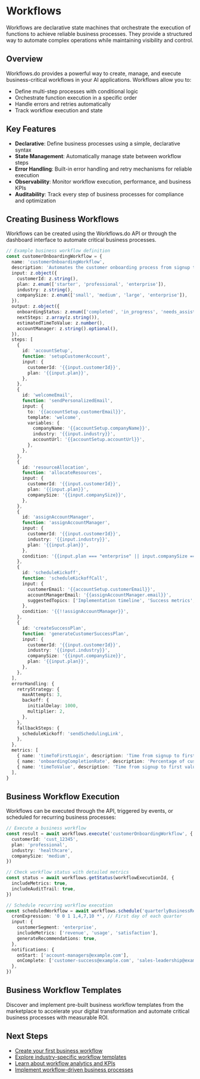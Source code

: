 # Workflows

Workflows are declarative state machines that orchestrate the execution of functions to achieve reliable business processes. They provide a structured way to automate complex operations while maintaining visibility and control.

## Overview

Workflows.do provides a powerful way to create, manage, and execute business-critical workflows in your AI applications. Workflows allow you to:

- Define multi-step processes with conditional logic
- Orchestrate function execution in a specific order
- Handle errors and retries automatically
- Track workflow execution and state

## Key Features

- **Declarative**: Define business processes using a simple, declarative syntax
- **State Management**: Automatically manage state between workflow steps
- **Error Handling**: Built-in error handling and retry mechanisms for reliable execution
- **Observability**: Monitor workflow execution, performance, and business KPIs
- **Auditability**: Track every step of business processes for compliance and optimization

## Creating Business Workflows

Workflows can be created using the Workflows.do API or through the dashboard interface to automate critical business processes.

```typescript
// Example business workflow definition
const customerOnboardingWorkflow = {
  name: 'customerOnboardingWorkflow',
  description: 'Automates the customer onboarding process from signup to successful first use',
  input: z.object({
    customerId: z.string(),
    plan: z.enum(['starter', 'professional', 'enterprise']),
    industry: z.string(),
    companySize: z.enum(['small', 'medium', 'large', 'enterprise']),
  }),
  output: z.object({
    onboardingStatus: z.enum(['completed', 'in_progress', 'needs_assistance']),
    nextSteps: z.array(z.string()),
    estimatedTimeToValue: z.number(),
    accountManager: z.string().optional(),
  }),
  steps: [
    {
      id: 'accountSetup',
      function: 'setupCustomerAccount',
      input: {
        customerId: '{{input.customerId}}',
        plan: '{{input.plan}}',
      },
    },
    {
      id: 'welcomeEmail',
      function: 'sendPersonalizedEmail',
      input: {
        to: '{{accountSetup.customerEmail}}',
        template: 'welcome',
        variables: {
          companyName: '{{accountSetup.companyName}}',
          industry: '{{input.industry}}',
          accountUrl: '{{accountSetup.accountUrl}}',
        },
      },
    },
    {
      id: 'resourceAllocation',
      function: 'allocateResources',
      input: {
        customerId: '{{input.customerId}}',
        plan: '{{input.plan}}',
        companySize: '{{input.companySize}}',
      },
    },
    {
      id: 'assignAccountManager',
      function: 'assignAccountManager',
      input: {
        customerId: '{{input.customerId}}',
        industry: '{{input.industry}}',
        plan: '{{input.plan}}',
      },
      condition: '{{input.plan === "enterprise" || input.companySize === "enterprise"}}',
    },
    {
      id: 'scheduleKickoff',
      function: 'scheduleKickoffCall',
      input: {
        customerEmail: '{{accountSetup.customerEmail}}',
        accountManagerEmail: '{{assignAccountManager.email}}',
        suggestedTopics: ['Implementation timeline', 'Success metrics', 'Training needs'],
      },
      condition: '{{!!assignAccountManager}}',
    },
    {
      id: 'createSuccessPlan',
      function: 'generateCustomerSuccessPlan',
      input: {
        customerId: '{{input.customerId}}',
        industry: '{{input.industry}}',
        companySize: '{{input.companySize}}',
        plan: '{{input.plan}}',
      },
    },
  ],
  errorHandling: {
    retryStrategy: {
      maxAttempts: 3,
      backoff: {
        initialDelay: 1000,
        multiplier: 2,
      },
    },
    fallbackSteps: {
      scheduleKickoff: 'sendSchedulingLink',
    },
  },
  metrics: [
    { name: 'timeToFirstLogin', description: 'Time from signup to first login' },
    { name: 'onboardingCompletionRate', description: 'Percentage of customers completing onboarding' },
    { name: 'timeToValue', description: 'Time from signup to first value realization' },
  ],
}
```

## Business Workflow Execution

Workflows can be executed through the API, triggered by events, or scheduled for recurring business processes:

```typescript
// Execute a business workflow
const result = await workflows.execute('customerOnboardingWorkflow', {
  customerId: 'cust_12345',
  plan: 'professional',
  industry: 'healthcare',
  companySize: 'medium',
})

// Check workflow status with detailed metrics
const status = await workflows.getStatus(workflowExecutionId, {
  includeMetrics: true,
  includeAuditTrail: true,
})

// Schedule recurring workflow execution
const scheduledWorkflow = await workflows.schedule('quarterlyBusinessReview', {
  cronExpression: '0 0 1 1,4,7,10 *', // First day of each quarter
  input: {
    customerSegment: 'enterprise',
    includeMetrics: ['revenue', 'usage', 'satisfaction'],
    generateRecommendations: true,
  },
  notifications: {
    onStart: ['account-managers@example.com'],
    onComplete: ['customer-success@example.com', 'sales-leadership@example.com'],
  },
})
```

## Business Workflow Templates

Discover and implement pre-built business workflow templates from the marketplace to accelerate your digital transformation and automate critical business processes with measurable ROI.

## Next Steps

- [Create your first business workflow](/ai/workflows/create)
- [Explore industry-specific workflow templates](/ai/workflows/templates)
- [Learn about workflow analytics and KPIs](/ai/workflows/analytics)
- [Implement workflow-driven business processes](/ai/workflows/business-processes)
